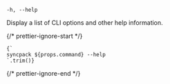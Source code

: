 ```
-h, --help
```

Display a list of CLI options and other help information.

{/* prettier-ignore-start */}
<pre><code>{`
syncpack ${props.command} --help
`.trim()}</code></pre>
{/* prettier-ignore-end */}
